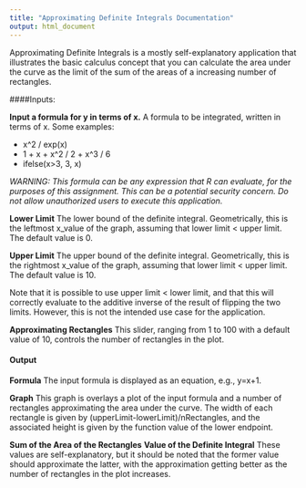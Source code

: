 ```yaml
---
title: "Approximating Definite Integrals Documentation"
output: html_document
---
```


Approximating Definite Integrals is a mostly self-explanatory application that illustrates the basic calculus concept that you can calculate the area under the curve as the limit of the sum of the areas of a increasing number of rectangles.

####Inputs:

**Input a formula for y in terms of x.**
A formula to be integrated, written in terms of x. Some examples:

* x^2 / exp(x)
* 1 + x + x^2 / 2 + x^3 / 6
* ifelse(x>3, 3, x)

*WARNING: This formula can be any expression that R can evaluate, for the purposes of this assignment. This can be a potential security concern. Do not allow unauthorized users to execute this application.*

**Lower Limit**
The lower bound of the definite integral. Geometrically, this is the leftmost x_value of the graph, assuming that lower limit < upper limit. The default value is 0.

**Upper Limit**
The upper bound of the definite integral. Geometrically, this is the rightmost x_value of the graph, assuming that lower limit < upper limit. The default value is 10. 

Note that it is possible to use upper limit < lower limit, and that this will correctly evaluate to the additive inverse of the result of flipping the two limits. However, this is not the intended use case for the application.

**Approximating Rectangles**
This slider, ranging from 1 to 100 with a default value of 10, controls the number of rectangles in the plot.


#### Output

**Formula**
The input formula is displayed as an equation, e.g., y=x+1.

**Graph**
This graph is overlays a plot of the input formula and a number of rectangles approximating the area under the curve. The width of each rectangle is given by (upperLimit-lowerLimit)/nRectangles, and the associated height is given by the function value of the lower endpoint.

**Sum of the Area of the Rectangles**
**Value of the Definite Integral**
These values are self-explanatory, but it should be noted that the former value should approximate the latter, with the approximation getting better as the number of rectangles in the plot increases.
